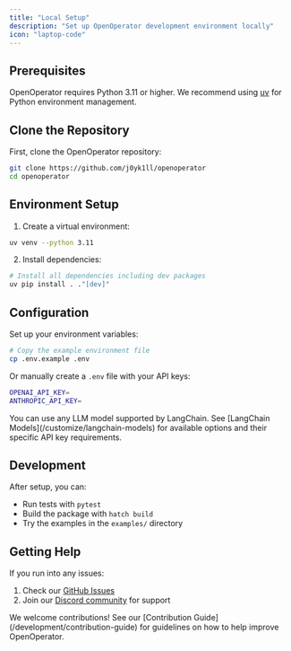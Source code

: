 ```yaml
---
title: "Local Setup"
description: "Set up OpenOperator development environment locally"
icon: "laptop-code"
---
```


## Prerequisites

OpenOperator requires Python 3.11 or higher. We recommend using [uv](https://docs.astral.sh/uv/) for Python environment management.

## Clone the Repository

First, clone the OpenOperator repository:

```bash
git clone https://github.com/j0yk1ll/openoperator
cd openoperator
```

## Environment Setup

1. Create a virtual environment:

```bash
uv venv --python 3.11
```

2. Install dependencies:

```bash
# Install all dependencies including dev packages
uv pip install . ."[dev]"
```

## Configuration

Set up your environment variables:

```bash
# Copy the example environment file
cp .env.example .env
```

Or manually create a `.env` file with your API keys:

```bash .env
OPENAI_API_KEY=
ANTHROPIC_API_KEY=
```

<Note>
  You can use any LLM model supported by LangChain. See [LangChain
  Models](/customize/langchain-models) for available options and their specific
  API key requirements.
</Note>

## Development

After setup, you can:

- Run tests with `pytest`
- Build the package with `hatch build`
- Try the examples in the `examples/` directory

## Getting Help

If you run into any issues:

1. Check our [GitHub Issues](https://github.com/j0yk1ll/openoperator/issues)
2. Join our [Discord community](https://discord.gg/Jdx62Bjj8v) for support

<Note>
  We welcome contributions! See our [Contribution
  Guide](/development/contribution-guide) for guidelines on how to help improve
  OpenOperator.
</Note>

